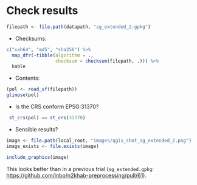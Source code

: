 # Check results

```r
filepath <- file.path(datapath, "sg_extended_2.gpkg")
```

- Checksums:

```r
c("xxh64", "md5", "sha256") %>% 
  map_dfr(~tibble(algorithm = ., 
                  checksum = checksum(filepath, .))) %>% 
  kable
```

- Contents:

```r
(pol <- read_sf(filepath))
glimpse(pol)
```

- Is the CRS conform EPSG:31370?

```r
 st_crs(pol) == st_crs(31370) 
```

- Sensible results?

```r
image <- file.path(local_root, "images/qgis_shot_sg_extended_2.png")
image_exists <- file.exists(image)
```


```r
include_graphics(image)
```

This looks better than in a previous trial (`sg_extended.gpkg`: <https://github.com/inbo/n2khab-preprocessing/pull/61>).
